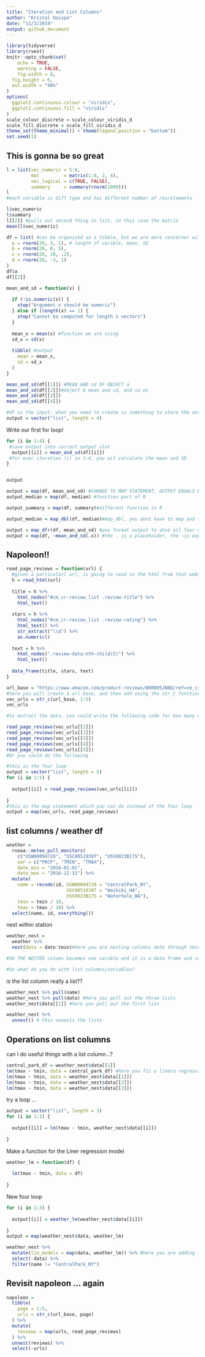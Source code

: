 ```yaml
---
title: "Iteration and List Columns"
author: "Kristal Quispe"
date: "11/3/2019"
output: github_document
---
```


```r
library(tidyverse)
library(rvest)
knitr::opts_chunk$set(
	echo = TRUE,
	warning = FALSE,
	fig.width = 8, 
  fig.height = 6,
  out.width = "90%"
)
options(
  ggplot2.continuous.colour = "viridis",
  ggplot2.continuous.fill = "viridis"
)
scale_colour_discrete = scale_colour_viridis_d
scale_fill_discrete = scale_fill_viridis_d
theme_set(theme_minimal() + theme(legend.position = "bottom"))
set.seed(1)
```


## This is gonna be so great

```r
l = list(vec_numeric = 5:8,
         mat         = matrix(1:8, 2, 4),
         vec_logical = c(TRUE, FALSE),
         summary     = summary(rnorm(1000)))
l
#each variable is diff type and has different number of rox/elements
```

```r
l$vec_numeric
l$summary
l[[2]] #pulls out second thing in list, in this case the matrix
mean(l$vec_numeric)
```


```r
df = list( #can be organized as a tibble, but we are more concerner with working on list right now
  a = rnorm(20, 3, 1), # length of varible, mean, SD
  b = rnorm(20, 0, 5),
  c = rnorm(20, 10, .2),
  d = rnorm(20, -3, 1)
)
df$a
df[[2]]
```



```r
mean_and_sd = function(x) {
  
  if (!is.numeric(x)) {
    stop("Argument x should be numeric")
  } else if (length(x) == 1) {
    stop("Cannot be computed for length 1 vectors")
  }
  
  mean_x = mean(x) #function we are using
  sd_x = sd(x)
  
  tibble( #output
    mean = mean_x, 
    sd = sd_x
  )
}
```



```r
mean_and_sd(df[[1]]) #MEAN AND sd OF OBJECT a
mean_and_sd(df[[2]])#object b mean and sd, and so on
mean_and_sd(df[[3]])
mean_and_sd(df[[4]])
```

```r
#df is the input, what you need to create is something to store the output of your iteratiion
output = vector("list", length = 4)
```

Write our first for loop!

```r

for (i in 1:4) {
 #save output into correct output slot 
  output[[i]] = mean_and_sd(df[[i]])
 #for ever iteration (i) in 1-4, you wil calculate the mean and SD 
}


output

output = map(df, mean_and_sd) #CHANGE TO MAP STATEMENT, OUTPUT EQUALS MAP (INPUT, FUNCTION YOU CARE ABOUT). This is instead of the above. This is a fucntoin you mdae
output_median = map(df, median) #function part of R

output_summary = map(df, summary)#different function in R

output_median = map_dbl(df, median)#map_dbl, you dont have to map and spit out  a list, you can map_dbl and instead of a list it will spit out a vector of all of the things you are intererted in

output = map_dfr(df, mean_and_sd) #you format output to ahve all four out put dfs in one table. Map_df joins the output rowwise. 
output = map(df, ~mean_and_sd(.x)) #the . is a placeholder, the ~is explicit of what s being mapped and how it is behaving. This shoudlnt change the result shoudl just make it more explicit. 
```


## Napoleon!!


```r
read_page_reviews = function(url) {
  #given a particularl url, is going to read in the html from that website, and then its going to pull out nodes, text, etc and put it into a data file
  h = read_html(url)
  
  title = h %>%
    html_nodes("#cm_cr-review_list .review-title") %>%
    html_text()
  
  stars = h %>%
    html_nodes("#cm_cr-review_list .review-rating") %>%
    html_text() %>%
    str_extract("\\d") %>%
    as.numeric()
  
  text = h %>%
    html_nodes(".review-data:nth-child(5)") %>%
    html_text()
  
  data_frame(title, stars, text)
}
```


```r
url_base = "https://www.amazon.com/product-reviews/B00005JNBQ/ref=cm_cr_arp_d_viewopt_rvwer?ie=UTF8&reviewerType=avp_only_reviews&sortBy=recent&pageNumber="
#here you will create a url base, and then add using the str_C function a 1-5 add end of url
vec_urls = str_c(url_base, 1:5)
vec_urls

#to extract the data, you could write the following code for how many data pages there are

read_page_reviews(vec_urls[[1]])
read_page_reviews(vec_urls[[2]])
read_page_reviews(vec_urls[[3]])
read_page_reviews(vec_urls[[4]])
read_page_reviews(vec_urls[[5]])
#Or you could do the following

#this is the four loop
output = vector("list", length = 5)
for (i in 1:5) {
  
  output[[i]] = read_page_reviews(vec_urls[[i]])
  
}
#this is the map statement which you can do instead of the four loop
output = map(vec_urls, read_page_reviews)
```


## list columns / weather df


```r
weather = 
  rnoaa::meteo_pull_monitors(
    c("USW00094728", "USC00519397", "USS0023B17S"),
    var = c("PRCP", "TMIN", "TMAX"), 
    date_min = "2016-01-01",
    date_max = "2016-12-31") %>%
  mutate(
    name = recode(id, USW00094728 = "CentralPark_NY", 
                      USC00519397 = "Waikiki_HA",
                      USS0023B17S = "Waterhole_WA"),
    tmin = tmin / 10,
    tmax = tmax / 10) %>%
  select(name, id, everything())
```



nest within station

```r
weather_nest =
  weather %>% 
  nest(data = date:tmin)#here you are nesting columns date through tmin (aka date, prcp, tmax, and tmin) inside of the other variables (name/ID)

#SO THE NESTED colums becomes one varible and it is a data frame and variable type is a list

#So what do you do with list columns/variables?
```

is the list column really a list??

```r
weather_nest %>% pull(name)
weather_nest %>% pull(data) #here you pull out the three lists
weather_nest$data[[1]] #here you pull out the first list

weather_nest %>% 
  unnest() # this unnests the lists
```


## Operations on list columns

can I do useful things with a list column...?

```r
central_park_df = weather_nest$data[[1]]
lm(tmax ~ tmin, data = central_park_df) #here you fit a linera regression model between tmax and tmin 
lm(tmax ~ tmin, data = weather_nest$data[[1]])
lm(tmax ~ tmin, data = weather_nest$data[[2]])
lm(tmax ~ tmin, data = weather_nest$data[[3]])
```

try a loop ...

```r
output = vector("list", length = 3)
for (i in 1:3) {
  
  output[[i]] = lm(tmax ~ tmin, weather_nest$data[[i]])
  
}
```
Make a function for the Liner regression model
```r
weather_lm = function(df) {
  
  lm(tmax ~ tmin, data = df)
  
}
```


New four loop
```r
for (i in 1:3) {
  
  output[[i]] = weather_lm(weather_nest$data[[i]])
  
}
output = map(weather_nest$data, weather_lm)
```

```r
weather_nest %>% 
  mutate(lin_models = map(data, weather_lm)) %>% #here you are adding the lin models colum, by doing something to the other columns. You have created 3 seperate linear modesl for each of the data frames. 
  select(-data) %>% 
  filter(name != "CentralPark_NY")
```


## Revisit napoleon ... again


```r
napoleon = 
  tibble(
    page = 1:5,
    urls = str_c(url_base, page)
  ) %>% 
  mutate(
    reviews = map(urls, read_page_reviews)
  ) %>% 
  unnest(reviews) %>% 
  select(-urls)
```
